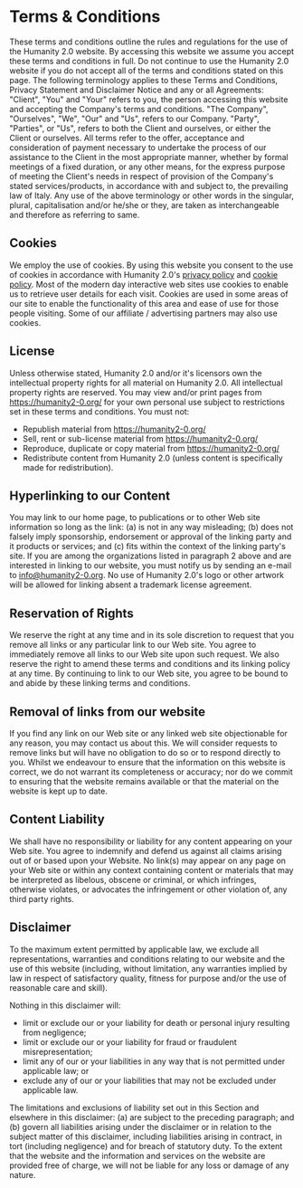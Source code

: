 # Terms & Conditions

These terms and conditions outline the rules and regulations for the use of the Humanity 2.0 website. By accessing this website we assume you accept these terms and conditions in full. Do not continue to use the Humanity 2.0 website if you do not accept all of the terms and conditions stated on this page. The following terminology applies to these Terms and Conditions, Privacy Statement and Disclaimer Notice and any or all Agreements: "Client", "You" and "Your" refers to you, the person accessing this website and accepting the Company's terms and conditions. "The Company", "Ourselves", "We", "Our" and "Us", refers to our Company. "Party", "Parties", or "Us", refers to both the Client and ourselves, or either the Client or ourselves. All terms refer to the offer, acceptance and consideration of payment necessary to undertake the process of our assistance to the Client in the most appropriate manner, whether by formal meetings of a fixed duration, or any other means, for the express purpose of meeting the Client's needs in respect of provision of the Company's stated services/products, in accordance with and subject to, the prevailing law of Italy. Any use of the above terminology or other words in the singular, plural, capitalisation and/or he/she or they, are taken as interchangeable and therefore as referring to same.

## Cookies

We employ the use of cookies. By using this website you consent to the use of cookies in accordance with Humanity 2.0's [privacy policy](/privacy-policy) and [cookie policy](/cookie-policy). Most of the modern day interactive web sites use cookies to enable us to retrieve user details for each visit. Cookies are used in some areas of our site to enable the functionality of this area and ease of use for those people visiting. Some of our affiliate / advertising partners may also use cookies.

## License

Unless otherwise stated, Humanity 2.0 and/or it's licensors own the intellectual property rights for all material on Humanity 2.0. All intellectual property rights are reserved. You may view and/or print pages from https://humanity2-0.org/ for your own personal use subject to restrictions set in these terms and conditions. You must not:

- Republish material from https://humanity2-0.org/
- Sell, rent or sub-license material from https://humanity2-0.org/
- Reproduce, duplicate or copy material from https://humanity2-0.org/
- Redistribute content from Humanity 2.0 (unless content is specifically made for redistribution).

## Hyperlinking to our Content

You may link to our home page, to publications or to other Web site information so long as the link: (a) is not in any way misleading; (b) does not falsely imply sponsorship, endorsement or approval of the linking party and it products or services; and (c) fits within the context of the linking party's site. If you are among the organizations listed in paragraph 2 above and are interested in linking to our website, you must notify us by sending an e-mail to [info@humanity2-0.org](mailto:info@humanity2-0.org). No use of Humanity 2.0's logo or other artwork will be allowed for linking absent a trademark license agreement.

## Reservation of Rights

We reserve the right at any time and in its sole discretion to request that you remove all links or any particular link to our Web site. You agree to immediately remove all links to our Web site upon such request. We also reserve the right to amend these terms and conditions and its linking policy at any time. By continuing to link to our Web site, you agree to be bound to and abide by these linking terms and conditions.

## Removal of links from our website

If you find any link on our Web site or any linked web site objectionable for any reason, you may contact us about this. We will consider requests to remove links but will have no obligation to do so or to respond directly to you. Whilst we endeavour to ensure that the information on this website is correct, we do not warrant its completeness or accuracy; nor do we commit to ensuring that the website remains available or that the material on the website is kept up to date.

## Content Liability

We shall have no responsibility or liability for any content appearing on your Web site. You agree to indemnify and defend us against all claims arising out of or based upon your Website. No link(s) may appear on any page on your Web site or within any context containing content or materials that may be interpreted as libelous, obscene or criminal, or which infringes, otherwise violates, or advocates the infringement or other violation of, any third party rights.

## Disclaimer

To the maximum extent permitted by applicable law, we exclude all representations, warranties and conditions relating to our website and the use of this website (including, without limitation, any warranties implied by law in respect of satisfactory quality, fitness for purpose and/or the use of reasonable care and skill).

Nothing in this disclaimer will:

- limit or exclude our or your liability for death or personal injury resulting from negligence;
- limit or exclude our or your liability for fraud or fraudulent misrepresentation;
- limit any of our or your liabilities in any way that is not permitted under applicable law; or
- exclude any of our or your liabilities that may not be excluded under applicable law.

The limitations and exclusions of liability set out in this Section and elsewhere in this disclaimer: (a) are subject to the preceding paragraph; and (b) govern all liabilities arising under the disclaimer or in relation to the subject matter of this disclaimer, including liabilities arising in contract, in tort (including negligence) and for breach of statutory duty. To the extent that the website and the information and services on the website are provided free of charge, we will not be liable for any loss or damage of any nature.
